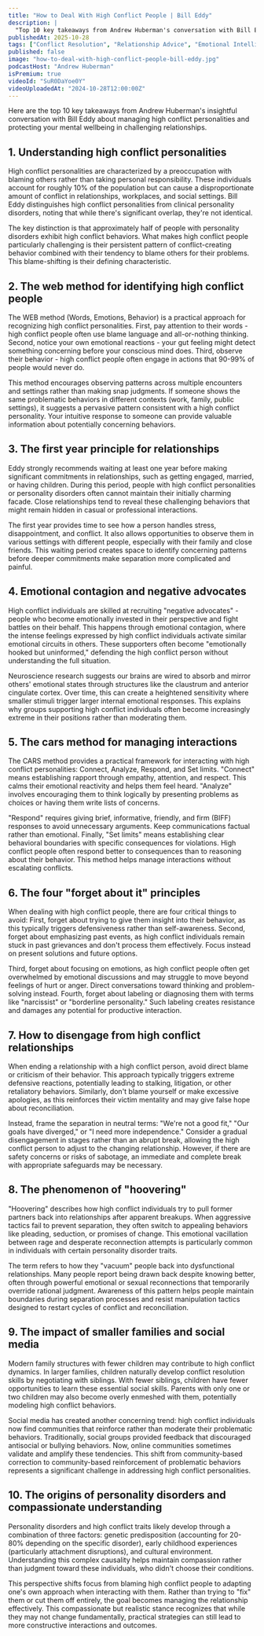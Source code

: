 ```yaml
---
title: "How to Deal With High Conflict People | Bill Eddy"
description: |
  "Top 10 key takeaways from Andrew Huberman's conversation with Bill Eddy about managing high conflict personalities and protecting your mental wellbeing in challenging relationships."
publishedAt: 2025-10-28
tags: ["Conflict Resolution", "Relationship Advice", "Emotional Intelligence"]
published: false
image: "how-to-deal-with-high-conflict-people-bill-eddy.jpg"
podcastHost: "Andrew Huberman"
isPremium: true
videoId: "SuR0DaYoe0Y"
videoUploadedAt: "2024-10-28T12:00:00Z"
---
```



<PodcastSummaryPageLayout frontmatter={frontmatter}>

Here are the top 10 key takeaways from Andrew Huberman's insightful conversation with Bill Eddy about managing high conflict personalities and protecting your mental wellbeing in challenging relationships.

## 1. Understanding high conflict personalities

High conflict personalities are characterized by a preoccupation with blaming others rather than taking personal responsibility. These individuals account for roughly 10% of the population but can cause a disproportionate amount of conflict in relationships, workplaces, and social settings. Bill Eddy distinguishes high conflict personalities from clinical personality disorders, noting that while there's significant overlap, they're not identical.

The key distinction is that approximately half of people with personality disorders exhibit high conflict behaviors. What makes high conflict people particularly challenging is their persistent pattern of conflict-creating behavior combined with their tendency to blame others for their problems. This blame-shifting is their defining characteristic.

## 2. The web method for identifying high conflict people

The WEB method (Words, Emotions, Behavior) is a practical approach for recognizing high conflict personalities. First, pay attention to their words - high conflict people often use blame language and all-or-nothing thinking. Second, notice your own emotional reactions - your gut feeling might detect something concerning before your conscious mind does. Third, observe their behavior - high conflict people often engage in actions that 90-99% of people would never do.

This method encourages observing patterns across multiple encounters and settings rather than making snap judgments. If someone shows the same problematic behaviors in different contexts (work, family, public settings), it suggests a pervasive pattern consistent with a high conflict personality. Your intuitive response to someone can provide valuable information about potentially concerning behaviors.

## 3. The first year principle for relationships

Eddy strongly recommends waiting at least one year before making significant commitments in relationships, such as getting engaged, married, or having children. During this period, people with high conflict personalities or personality disorders often cannot maintain their initially charming facade. Close relationships tend to reveal these challenging behaviors that might remain hidden in casual or professional interactions.

The first year provides time to see how a person handles stress, disappointment, and conflict. It also allows opportunities to observe them in various settings with different people, especially with their family and close friends. This waiting period creates space to identify concerning patterns before deeper commitments make separation more complicated and painful.

## 4. Emotional contagion and negative advocates

High conflict individuals are skilled at recruiting "negative advocates" - people who become emotionally invested in their perspective and fight battles on their behalf. This happens through emotional contagion, where the intense feelings expressed by high conflict individuals activate similar emotional circuits in others. These supporters often become "emotionally hooked but uninformed," defending the high conflict person without understanding the full situation.

Neuroscience research suggests our brains are wired to absorb and mirror others' emotional states through structures like the claustrum and anterior cingulate cortex. Over time, this can create a heightened sensitivity where smaller stimuli trigger larger internal emotional responses. This explains why groups supporting high conflict individuals often become increasingly extreme in their positions rather than moderating them.

## 5. The cars method for managing interactions

The CARS method provides a practical framework for interacting with high conflict personalities: Connect, Analyze, Respond, and Set limits. "Connect" means establishing rapport through empathy, attention, and respect. This calms their emotional reactivity and helps them feel heard. "Analyze" involves encouraging them to think logically by presenting problems as choices or having them write lists of concerns.

"Respond" requires giving brief, informative, friendly, and firm (BIFF) responses to avoid unnecessary arguments. Keep communications factual rather than emotional. Finally, "Set limits" means establishing clear behavioral boundaries with specific consequences for violations. High conflict people often respond better to consequences than to reasoning about their behavior. This method helps manage interactions without escalating conflicts.

## 6. The four "forget about it" principles

When dealing with high conflict people, there are four critical things to avoid: First, forget about trying to give them insight into their behavior, as this typically triggers defensiveness rather than self-awareness. Second, forget about emphasizing past events, as high conflict individuals remain stuck in past grievances and don't process them effectively. Focus instead on present solutions and future options.

Third, forget about focusing on emotions, as high conflict people often get overwhelmed by emotional discussions and may struggle to move beyond feelings of hurt or anger. Direct conversations toward thinking and problem-solving instead. Fourth, forget about labeling or diagnosing them with terms like "narcissist" or "borderline personality." Such labeling creates resistance and damages any potential for productive interaction.

## 7. How to disengage from high conflict relationships

When ending a relationship with a high conflict person, avoid direct blame or criticism of their behavior. This approach typically triggers extreme defensive reactions, potentially leading to stalking, litigation, or other retaliatory behaviors. Similarly, don't blame yourself or make excessive apologies, as this reinforces their victim mentality and may give false hope about reconciliation.

Instead, frame the separation in neutral terms: "We're not a good fit," "Our goals have diverged," or "I need more independence." Consider a gradual disengagement in stages rather than an abrupt break, allowing the high conflict person to adjust to the changing relationship. However, if there are safety concerns or risks of sabotage, an immediate and complete break with appropriate safeguards may be necessary.

## 8. The phenomenon of "hoovering"

"Hoovering" describes how high conflict individuals try to pull former partners back into relationships after apparent breakups. When aggressive tactics fail to prevent separation, they often switch to appealing behaviors like pleading, seduction, or promises of change. This emotional vacillation between rage and desperate reconnection attempts is particularly common in individuals with certain personality disorder traits.

The term refers to how they "vacuum" people back into dysfunctional relationships. Many people report being drawn back despite knowing better, often through powerful emotional or sexual reconnections that temporarily override rational judgment. Awareness of this pattern helps people maintain boundaries during separation processes and resist manipulation tactics designed to restart cycles of conflict and reconciliation.

## 9. The impact of smaller families and social media

Modern family structures with fewer children may contribute to high conflict dynamics. In larger families, children naturally develop conflict resolution skills by negotiating with siblings. With fewer siblings, children have fewer opportunities to learn these essential social skills. Parents with only one or two children may also become overly enmeshed with them, potentially modeling high conflict behaviors.

Social media has created another concerning trend: high conflict individuals now find communities that reinforce rather than moderate their problematic behaviors. Traditionally, social groups provided feedback that discouraged antisocial or bullying behaviors. Now, online communities sometimes validate and amplify these tendencies. This shift from community-based correction to community-based reinforcement of problematic behaviors represents a significant challenge in addressing high conflict personalities.

## 10. The origins of personality disorders and compassionate understanding

Personality disorders and high conflict traits likely develop through a combination of three factors: genetic predisposition (accounting for 20-80% depending on the specific disorder), early childhood experiences (particularly attachment disruptions), and cultural environment. Understanding this complex causality helps maintain compassion rather than judgment toward these individuals, who didn't choose their conditions.

This perspective shifts focus from blaming high conflict people to adapting one's own approach when interacting with them. Rather than trying to "fix" them or cut them off entirely, the goal becomes managing the relationship effectively. This compassionate but realistic stance recognizes that while they may not change fundamentally, practical strategies can still lead to more constructive interactions and outcomes.

</PodcastSummaryPageLayout>
